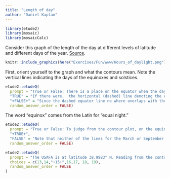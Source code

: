 ```yaml
---
title: "Length of day"
author: "Daniel Kaplan"
---
```


```r
library(etude2)
library(mosaic)
library(mosaicCalc)
```

Consider this graph of the length of the day at different levels of latitude and different days of the year. [Source](File:Hours_of_daylight_vs_latitude_vs_day_of_year_with_tropical_and_polar_circles).

```r
knitr::include_graphics(here("Exercises/Fun/www/Hours_of_daylight.png"))
```

First, orient yourself to the graph  and what the contours mean. Note the vertical lines indicating the days of the equinoxes and solstices.

```r
etude2::etudeQ(
  prompt = "True or False: There is a place on the equator when the day length is *exactly* 12 hours at some time of year.",
  "TRUE" = "If there were,  the horizontal (dashed) line denoting the equator would cross the 12-hour contour. It doesn't.",
  "+FALSE+" = "Since the dashed equator line no where overlaps with the 12-hour contour line, there is no time of year when the length  of  day on  the equator is exactly 12 hours. Presumably this is because daylight starts somewhat before the sun rises above the horizon and ends somewhat after the sun goes below the horizon.",
  random_answer_order = FALSE)
```

The word "equinox" comes from the Latin for "equal night."

```r
etude2::etudeQ(
  prompt = "True or False: To judge from the contour plot, on the equinox every latitude has a length of day somewhat longer than the length of night.",
  "+TRUE+",
  "FALSE" = "Note that neither of the lines for the March or September equinoxes cross the 12-hour length-of-day contour.",
  random_answer_order = FALSE)
```

```r

etude2::etudeQ(
  prompt = "The USAFA is at latitude 38.9983° N. Reading from the contour plot, roughly what is the length (in hours) of the *longest* day of the year?",
  choices = c(13,14,"+15+",16,17, 18, 19),
  random_answer_order = FALSE
)
```
